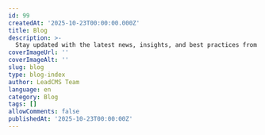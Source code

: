 ```yaml
---
id: 99
createdAt: '2025-10-23T00:00:00.000Z'
title: Blog
description: >-
  Stay updated with the latest news, insights, and best practices from the LeadCMS team. Learn about new features, technical deep dives, and how to get the most out of your CMS & CRM.
coverImageUrl: ''
coverImageAlt: ''
slug: blog
type: blog-index
author: LeadCMS Team
language: en
category: Blog
tags: []
allowComments: false
publishedAt: '2025-10-23T00:00:00Z'
---
```


<BlogIndexHero
  title="LeadCMS Blog"
  description="Stay updated with the latest news, insights, and best practices from the LeadCMS team. Learn about new features, technical deep dives, and how to get the most out of your CMS & CRM."
  showFeaturedPost={true}
/>

<BlogArticlesSection title="All Articles" columns={3} />
